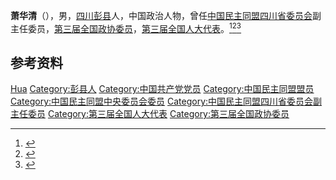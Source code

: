 '''萧华清'''（{{bd|1894年||1969年|}}），男，[[四川|四川]][[彭县|彭县]]人，中国政治人物，曾任[[中国民主同盟四川省委员会|中国民主同盟四川省委员会]]副主任委员，[[第三届全国政协委员|第三届全国政协委员]]，[[第三届全国人大代表|第三届全国人大代表]]。<ref>{{Cite web|title=萧华清|url=http://www.cqmm.gov.cn/news/5570836.html|accessdate=2020-10-18|work=中国民主同盟重庆市委员会|archive-date=2020-10-20|archive-url=https://web.archive.org/web/20201020065128/http://www.cqmm.gov.cn/news/5570836.html|dead-url=no}}</ref><ref>{{Cite book|title=历届全国政协委员人名辞典|author=|publisher=中国国际广播出版社|year=1996|isbn=9787507813746|location=北京|pages=286}}</ref><ref>{{Cite book|title=中华人民共和国职官志|author=何虎生, 李耀东, 向常福主编|publisher=中国社会出版社|year=2003|isbn=9787800883934|location=北京|pages=}}</ref>

== 参考资料 ==
{{reflist}}

{{中国人物小作品}}

{{Authority control}}
{{DEFAULTSORT:Xiao萧}}
[[Category:萧姓|Hua]]
[[Category:彭县人|Category:彭县人]]
[[Category:中国共产党党员|Category:中国共产党党员]]
[[Category:中国民主同盟盟员|Category:中国民主同盟盟员]]
[[Category:中国民主同盟中央委员会委员|Category:中国民主同盟中央委员会委员]]
[[Category:中国民主同盟四川省委员会副主任委员|Category:中国民主同盟四川省委员会副主任委员]]
[[Category:第三届全国人大代表|Category:第三届全国人大代表]]
[[Category:第三届全国政协委员|Category:第三届全国政协委员]]